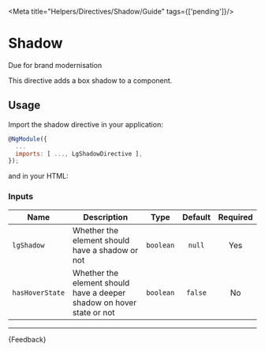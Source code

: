 
<Meta title="Helpers/Directives/Shadow/Guide" tags={['pending']}/>

# Shadow

<CustomBadge text="Pending" /> <span class="small-text">Due for brand modernisation</span>

This directive adds a box shadow to a component.

## Usage

Import the shadow directive in your application:

```js
@NgModule({
  ...
  imports: [ ..., LgShadowDirective ],
});
```

and in your HTML:

<Source of={ShadowStories.Shadow} />

### Inputs

| Name            | Description                                                           |   Type    | Default | Required |
|-----------------|-----------------------------------------------------------------------|:---------:|:-------:|:--------:|
| `lgShadow`      | Whether the element should have a shadow or not                       | `boolean` | `null`  |   Yes    |
| `hasHoverState` | Whether the element should have a deeper shadow on hover state or not | `boolean` | `false` |   No     |

***

<Markdown>
  {Feedback}
</Markdown>
